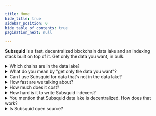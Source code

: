 ```yaml
---

title: Home
hide_title: true
sidebar_position: 0
hide_table_of_contents: true
pagination_next: null

---
```


**Subsquid** is a fast, decentralized blockchain data lake and an indexing stack built on top of it. Get only the data you want, in bulk.


<details>
<summary>Which chains are in the data lake?</summary>

Over 200 in total, including
 - EVM / Ethereum-like
 - SVM / Solana-like
 - Substrate / Polkadot-like
 - Miscellaneous: Tron, Starknet, Fuel

BTW you can choose one of the VMs / network types on the top left to only see content related to it.

</details>


<details>
<summary>What do you mean by "get only the data you want"?</summary>

The data lake supports a [rich system of data filters](/data-filters). Clients get pre-filtered data in chunks of up to ~200 Mbytes, saving a lot of network bandwidth.

</details>


<details>
<summary>Can I use Subsquid for data that's not in the data lake?</summary>

Yes
 - For chain data of networks not in the data lake you can ingest directly from RPC
 - You can mix in any external data during indexing, inc from IPFS, direct RPC calls, external HTTP APIs etc

</details>


<details>
<summary>How fast are we talking about?</summary>

| Data     | Time   | Link |
|:--------:|:------:|:----:|
| All USDT Transfer events on Ethereum | XX min | [gh repo](https://github.com/subsquid-labs/null) |
| All Pancakeswap PoolCreated events on Binance | XX min | [gh repo](https://github.com/subsquid-labs/null) |
| All USDT/USDC swaps on Raydium | XX min | [gh repo](https://github.com/subsquid-labs/null) |

</details>


<details>
<summary>How much does it cost?</summary>

During the current bootstrapping stage there are no query fees. Exact conditions depend on how you access the data:

 - Subsquid team's public portal has limited bandwidth, but is completely free of charge.
 - You can make your own portal and reserve network's bandwidth by locking SQD tokens. A minimal lockup of 10k SQD provides enough bandwidth for most users. You do get your tokens back when you terminate your portal.
 - If you're running your indexer in [Subsquid Cloud](/cloud) then the data lake queries are free and your monthly payment is determined solely by the hardware your indexer is using.

In the future query fees will be based on the cost of running the data lake. Currently these are in the range of 1-2 SQD ($0.30-0.50) per Mbit/s of bandwidth per month.

</details>


<details>
<summary>How hard is it to write Subsquid indexers?</summary>

See for yourself.

<Tabs queryString="code-sample">
<TabItem value="sdk1" label="Option 1: chain-to-GraphQL subgraph-like">

```ts
const processor = new EvmBatchProcessor()
  // Subsquid network access
  .setPortal('https://portal.sqd.dev/datasets/ethereum-mainnet')
  // Blockchain consensus can change.
  // How many blocks until we no longer anticipate such changes?
  .setFinalityConfirmation(75)
  // Requesting USDC Transfers
  .addLog({
    range: { from: 6_082_465 },
    address: [USDC_CONTRACT_ADDRESS],
    topic0: [usdcAbi.events.Transfer.topic],
  })
  // Requesting hashes of parent txs for every Transfer
  .setFields({
    log: {
      transactionHash: true,
    },
  })

// Writing to Postgres via TypeORM
const db = new TypeormDatabase({supportHotBlocks: true})

processor.run(db, async (ctx) => {
  const transfers: UsdcTransfer[] = []
  for (let block of ctx.blocks) {
    for (let log of block.logs) {
      if (log.address === USDC_CONTRACT_ADDRESS &&
          log.topics[0] === usdcAbi.events.Transfer.topic) {
        let {from, to, value} = usdcAbi.events.Transfer.decode(log)
        transfers.push(new UsdcTransfer({
          id: log.id,
          block: block.header.height,
          from,
          to,
          value,
          txnHash: log.transactionHash
        }))
      }
    }
  }

  // Just one insert per batch of ~100 blocks:
  // saves a lot of database IO bandwidth
  await ctx.store.insert(transfers)
})
```

</TabItem>
<TabItem value="pipes" label="Option 2: unopinionated flexible library">

```ts
async function main() {
    let portal = new PortalClient({
        url: 'https://portal.sqd.dev/datasets/solana-mainnet',
        http: new HttpClient({
            retryAttempts: Number.POSITIVE_INFINITY,
        }),
        minBytes: 100 * 1024 * 1024,
    })

    let fromBlock = await portal.getHead().then((h) => (h?.number ?? 0) - 50_000)

    await solanaPortalDataSource({
        portal,
        query: {
            fields: {
                block: {number: true, timestamp: true, hash: true, parentHash: true},
                transaction: {signatures: true, err: true, transactionIndex: true},
                instruction: {
                    programId: true,
                    accounts: true,
                    data: true,
                    isCommitted: true,
                    transactionIndex: true,
                    instructionAddress: true,
                },
            },
            requests: [
                {
                    range: {from: fromBlock},
                    request: {
                        instructions: [
                            {
                                programId: ['whirLbMiicVdio4qvUfM5KAg6Ct8VwpYzGff3uctyCc'],
                                d8: ['0xf8c69e91e17587c8'],
                                isCommitted: true,
                                innerInstructions: true,
                            },
                        ],
                    },
                },
            ],
        },
    })
        .pipeTo(
            target({
                unfinalized: true,
                writer: async () => {
                    return {
                        offset: undefined,
                        write: async (batch) => {
                            console.log(`${batch.offset.number}/${batch.head.number}`)
                            return batch.offset
                        },
                        fork: async (fork) => {
                            console.log(fork.heads[fork.heads.length - 1]?.number)
                            return fork.heads[0]
                        },
                    }
                },
            }),
        )
}
```

</TabItem>
</Tabs>

</details>


<details>
<summary>You mention that Subsquid data lake is decentralized. How does that work?</summary>

Anyone can [join Subsquid network as a worker](/subsquid-network/worker) and serve the data, provided that they lock enough SQD tokens and have some hardware that meets the requirements. Currently there are over 3000 workers in the network.

Data is routed through portals and [anyone can run one of these](/subsquid-network/portal), provided that they lock enough SQD.

Dataset creation, ingestion and long-term storage are currently handled by the Subsquid team. We are, however, committed to transferring these functions to the SQD token holders once we're done developing.

</details>


<details>
<summary>Is Subsquid open source?</summary>

Yes. We do keep some software under wraps during development and testing, but eventually everything is released under Apache 2.0 or another FOSS license.

</details>